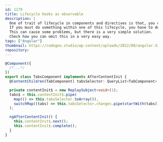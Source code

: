 ```yaml
---
id: 1179
title: Lifecycle hooks as observable
description: |
  One of trait of lifecycle in components and directives is that, you can not observe it.
  If you must do something within one of this lifecycle, you have to declare variable first and then assign value in hook.
  This can cause some problems, but there is a very simple solution.
  Check how you can omit this in a very easy way.
tags: ["Angular"]
thumbnail: https://codegen.studio/wp-content/uploads/2022/08/angular-320x180.png
repository:
---
```


```ts
@Component({
  /*...*/
})
export class TabsComponent implements AfterContentInit {
  @ContentChildren(TabComponent) tabsSelector: QueryList<TabComponent>;

  private contentInit$ = new ReplaySubject<void>(1);
  tabs$ = this.contentInit$.pipe(
    map(() => this.tabsSelector.toArray()),
    switchMap((tabs) => this.tabsSelector.changes.pipe(startWith(tabs))),
  );

  ngAfterContentInit() {
    this.contentInit$.next();
    this.contentInit$.complete();
  }
}
```
